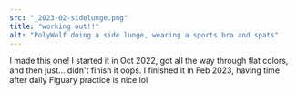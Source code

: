 ```yaml
---
src: "_2023-02-sidelunge.png"
title: "working out!!"
alt: "PolyWolf doing a side lunge, wearing a sports bra and spats"
---
```


I made this one! I started it in Oct 2022, got all the way through flat colors, and then just... didn't finish it oops. I finished it in Feb 2023, having time after daily Figuary practice is nice lol
